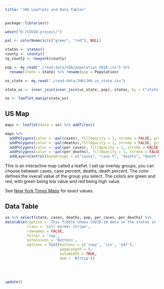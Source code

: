 ```yaml
---
title: "JHU Leaflets and Data Tables"
---
```


```r
package::libraries()

wdset("D:/COVID-project/")

pal <- colorNumeric(c("green", "red"), NULL)

states <- states() 
county <- county()
ny_county <- newyork(county)

pop <- my_read("./read-data/USA/population_2018.csv") %>% 
  rename(state = State) %>% rename(pop = Population)

us_state <- my_read("./read-data/JHU/JHU_us_state.csv") 

state_us <- inner_join(inner_join(us_state, pop), states, by = ("state_name" = "state"))

us <- leaflet_manip(state_us) 
```

## US Map

```r
maps <- leaflet(data = us) %>% addTiles() 

maps %>% 
  addPolygons(color = ~pal(cases), fillOpacity = 1, stroke = FALSE, group = "cases") %>%
  addPolygons(color = ~pal(deaths),fillOpacity = 1, stroke = FALSE, group = "deaths") %>%
  addPolygons(color = ~pal(per_cases), fillOpacity = 1, stroke = FALSE, group = "case %") %>%
  addPolygons(color = ~pal(per_deaths), fillOpacity = 1, stroke = FALSE, group = "death %") %>%
  addLayersControl(baseGroups = c("cases", "case %", "deaths", "death %"))
```

This is an interactive map called a leaflet. I set up overlay groups, you can choose between cases, case percent, deaths, death percent. The color defines the overall value of the group you select. The colors are green and red, with green being low value and red being high value.

See [New York Times Maps](https://kctolli.github.io/COVID-19/ny.html#Maps) for exact values. 

## Data Table

```r
us %>% select(state, cases, deaths, pop, per_cases, per_deaths) %>% 
datatable(caption = 'This Tibble shows COVID-19 data in the states in the USA for yesterday',
          class = 'cell-border stripe', 
          rownames = FALSE, 
          filter = 'top', 
          extensions = 'Buttons',
          options = list(buttons = c('copy', 'csv', 'pdf'), 
                         pageLength = 5, 
                         autoWidth = TRUE, 
                         dom = 'Bfrtip'))
```

<br /><br />

```r
update()
```